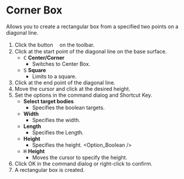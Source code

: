 
# Corner Box

<Reference shortcut='Shift-B' command='Corner Box' button='Toolbar' />

Allows you to create a rectangular box from a specified two points on a diagonal line.

1. Click the button <ButtonIcon type="button-corner-box" />　on the toolbar.
2. Click at the start point of the diagonal line on the base surface.
   - <kbd>C</kbd> **Center/Corner**
      - Switches to Center Box.
   - <kbd>S</kbd> **Square**
      - Limits to a square.
3. Click at the end point of the diagonal line.
4. Move the cursor and click at the desired height.
5. Set the options in the command dialog and Shortcut Key.
   - **Select target bodies**
      - Specifies the boolean targets.
   - **Width**
      - Specifies the width.
   - **Length**
      - Specifies the Length.
   - **Height**
      - Specifies the height.
   <Option_Boolean />
   - <kbd>H</kbd> **Height**
      - Moves the cursor to specify the height.
6. Click OK in the command dialog or right-click to confirm.
7. A rectangular box is created.